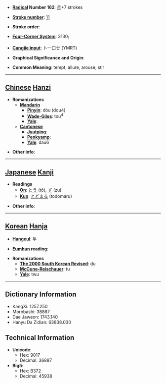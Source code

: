 * '''[[Wiktionary:Chinese radical index| Radical]] Number 162''': [[Wiktionary:Chinese radical index 辵|辵]]+7 strokes

* '''[[Wiktionary:Chinese total strokes index|Stroke number]]''': [[Wiktionary:Chinese total strokes index 11|11]]

* '''Stroke order''': 

* '''[[Wiktionary:Chinese four corner index|Four-Corner System]]''': 3130<sub>1</sub>

* '''[[Wiktionary:Chinese Cangjie index|Cangjie input]]''': 卜一口廿 (YMRT)

* '''Graphical Significance and Origin''': 

* '''Common Meaning''': tempt, allure, arouse, stir

----

== [[Chinese]] [[Hanzi]] ==

* '''Romanizations'''
** '''[[Mandarin]]'''
*** '''[[Pinyin]]''': dòu (dou4)
*** '''[[Wade-Giles]]''': tou<sup>4</sup>
*** '''[[Yale]]''': 
** '''[[Cantonese]]'''
*** '''[[Jyutping]]''':
*** '''[[Penkyamp]]''': 
*** '''[[Yale]]''': dau6

* '''Other info''': 

----

== [[Japanese]] [[Kanji]] ==

* '''Readings'''
** '''[[On]]''': [[とう]] (tō), [[ず]] (zu)
** '''[[Kun]]''': [[とどまる]] (todomaru)

* '''Other info''':  

----

== [[Korean]] [[Hanja]] ==

* '''[[Hangeul]]''': 두

* '''[[Eumhun]] reading''': 

* '''Romanizations'''
** '''[[The 2000 South Korean Revised Romanization|The 2000 South Korean Revised]]''': du
** '''[[McCune-Reischauer]]''': tu
** '''[[Yale]]''': twu

----

== Dictionary Information ==

* KangXi: 1257.250
* Morobashi: 38887
* Dae Jaweon: 1743.140
* Hanyu Da Zidian: 63838.030

== Technical Information ==

* '''Unicode''':
** Hex: 9017
** Decimal: 36887
* '''Big5''':
** Hex: B372
** Decimal: 45938